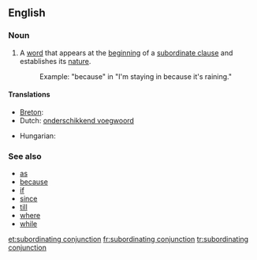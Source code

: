 ==English==

===Noun===
{{en-noun|sg=[[subordinating]] [[conjunction]]}}

# {{grammar}} A [[word]] that appears at the [[beginning]] of a [[subordinate clause]] and establishes its [[nature]].
#: Example: "because" in "I'm staying in because it's raining."

====Translations====
{{trans-top|a word establishing the nature of a subordinate clause}}
* [[Breton]]: {{t|br|stagell isurzhiañ|f}}
* Dutch: [[onderschikkend voegwoord]] {{n}}
{{trans-mid}}
* Hungarian: {{t|hu|alárendelő kötőszó}}
{{trans-bottom}}

===See also===
* [[as]]
* [[because]]
* [[if]]
* [[since]]
* [[till]]
* [[where]]
* [[while]]

[[et:subordinating conjunction]]
[[fr:subordinating conjunction]]
[[tr:subordinating conjunction]]